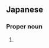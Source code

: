 ==Japanese==
{{ja-kanjitab|良|祐}}

===Proper noun===
{{ja-pos|proper|りょうすけ}}

# {{given name|male|lang=ja|sort=りょうすけ}}